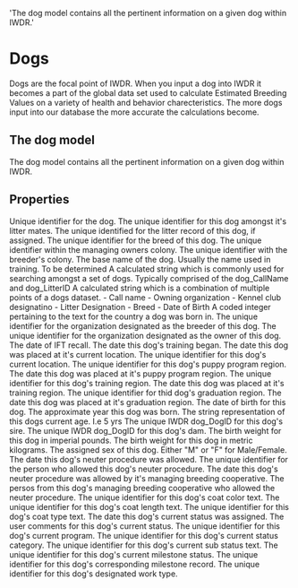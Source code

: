 
  'The dog model contains all the pertinent information on a given dog within IWDR.'

# Dogs

Dogs are the focal point of IWDR. When you input a dog into IWDR it becomes a part of
the global data set used to calculate Estimated Breeding Values on a variety of health
and behavior charecteristics. The more dogs input into our database the more accurate
the calculations become.

## The dog model

The dog model contains all the pertinent information on a given dog within IWDR.

## Properties

<Properties>
  <Property name="dog_DogID" type="integer">
    Unique identifier for the dog.
  </Property>
  <Property name="dog_LitterID" type="string">
    The unique identifier for this dog amongst it's litter mates.
  </Property>
  <Property name="dog_LitterRecordID" type="integer">
    The unique identified for the litter record of this dog, if assigned.
  </Property>
  <Property name="dog_BreedCode" type="integer">
    The unique identifier for the breed of this dog.
  </Property>
  <Property name="dog_SchoolID" type="string">
    The unique identifier within the managing owners colony.
  </Property>
  <Property name="dog_SchoolIDBreeder" type="string">
    The unique identifier with the breeder's colony.
  </Property>
  <Property name="dog_CallName" type="string">
    The base name of the dog. Usually the name used in training.
  </Property>
  <Property name="dog_PedigreeName" type="string">
    To be determined
  </Property>
  <Property name="dog_SearchName" type="string">
    A calculated string which is commonly used for searching amongst a set of
    dogs. Typically comprised of the dog_CallName and dog_LitterID
  </Property>
  <Property name="dog_DisplayName" type="string">
    A calculated string which is a combination of multiple points of a dogs
    dataset. - Call name - Owning organization - Kennel club designatino -
    Litter Designation - Breed - Date of Birth
  </Property>
  <Property name="dog_CountryOfOriginCode" type="integer">
    A coded integer pertaining to the text for the country a dog was born in.
  </Property>
  <Property name="dog_BreederID" type="integer">
    The unique identifier for the organization designated as the breeder of this
    dog.
  </Property>
  <Property name="dog_OwnerID" type="integer">
    The unique identifier for the organization designated as the owner of this
    dog.
  </Property>
  <Property name="dog_IFTRecallDate" type="date">
    The date of IFT recall.
  </Property>
  <Property name="dog_TrainingStartDate" type="date">
    The date this dog's training began.
  </Property>
  <Property name="dog_LocationStartDt" type="date">
    The date this dog was placed at it's current location.
  </Property>
  <Property name="dog_LocationCode" type="integer">
    The unique identifier for this dog's current location.
  </Property>
  <Property name="dog_PPRegionCode" type="integer">
    The unique identifier for this dog's puppy program region.
  </Property>
  <Property name="dog_PPRegionDate" type="date">
    The date this dog was placed at it's puppy program region.
  </Property>
  <Property name="dog_TrnRegionCode" type="integer">
    The unique identifier for this dog's training region.
  </Property>
  <Property name="dog_TrnRegionDate" type="date">
    The date this dog was placed at it's training region.
  </Property>
  <Property name="dog_GradRegion" type="integer">
    The unique identifier for thid dog's graduation region.
  </Property>
  <Property name="dog_GradRegionDate" type="date">
    The date this dog was placed at it's graduation region.
  </Property>
  <Property name="dog_DOB" type="date">
    The date of birth for this dog.
  </Property>
  <Property name="dog_ApproxBirthYr" type="string">
    The approximate year this dog was born.
  </Property>
  <Property name="dog_AgeText" type="string">
    The string representation of this dogs current age. I.e 5 yrs
  </Property>
  <Property name="dog_SireID" type="integer">
    The unique IWDR dog_DogID for this dog's sire.
  </Property>
  <Property name="dog_DamID" type="integer">
    The unique IWDR dog_DogID for this dog's dam.
  </Property>
  <Property name="dog_BirthWeight" type="float">
    The birth weight for this dog in imperial pounds.
  </Property>
  <Property name="dog_BirthWeightMetric" type="float">
    The birth weight for this dog in metric kilograms.
  </Property>
  <Property name="dog_Sex" type="string">
    The assigned sex of this dog. Either "M" or "F" for Male/Female.
  </Property>
  <Property name="dog_NeuterOKDate" type="date">
    The date this dog's neuter procedure was allowed.
  </Property>
  <Property name="dog_PsnOKNeuter" type="integer">
    The unique identifier for the person who allowed this dog's neuter
    procedure.
  </Property>
  <Property name="dog_CoopNeuterOKDate" type="date">
    The date this dog's neuter procedure was allowed by it's managing breeding
    cooperative.
  </Property>
  <Property name="dog_CoopWhoOkdNeuter" type="integer">
    The persos from this dog's managing breeding cooperative who allowed the
    neuter procedure.
  </Property>
  <Property name="dog_ColorCode" type="integer">
    The unique identifier for this dog's coat color text.
  </Property>
  <Property name="dog_CoatLength" type="integer">
    The unique identifier for this dog's coat length text.
  </Property>
  <Property name="dog_CoatType" type="integer">
    The unique identifier for this dog's coat type text.
  </Property>
  <Property name="dog_StatusChangeDate" type="date">
    The date this dog's current status was assigned.
  </Property>
  <Property name="dog_StatusChangeComments" type="string">
    The user comments for this dog's current status.
  </Property>
  <Property name="dog_ProgramCode" type="integer">
    The unique identifier for this dog's current program.
  </Property>
  <Property name="dog_StatusCode" type="integer">
    The unique identifier for this dog's current status category.
  </Property>
  <Property name="dog_SubStatusCode" type="integer">
    The unique identifier for this dog's current sub status text.
    <SubStatusDataTable />
  </Property>
  <Property name="dog_MilestoneCode" type="integer">
    The unique identifier for this dog's current milestone status.
  </Property>
  <Property name="dog_MilestoneRecID" type="integer">
    The unique identifier for this dog's corresponding milestone record.
  </Property>
  <Property name="dog_WorkType" type="integer">
    The unique identifier for this dog's designated work type.
  </Property>
</Properties>
